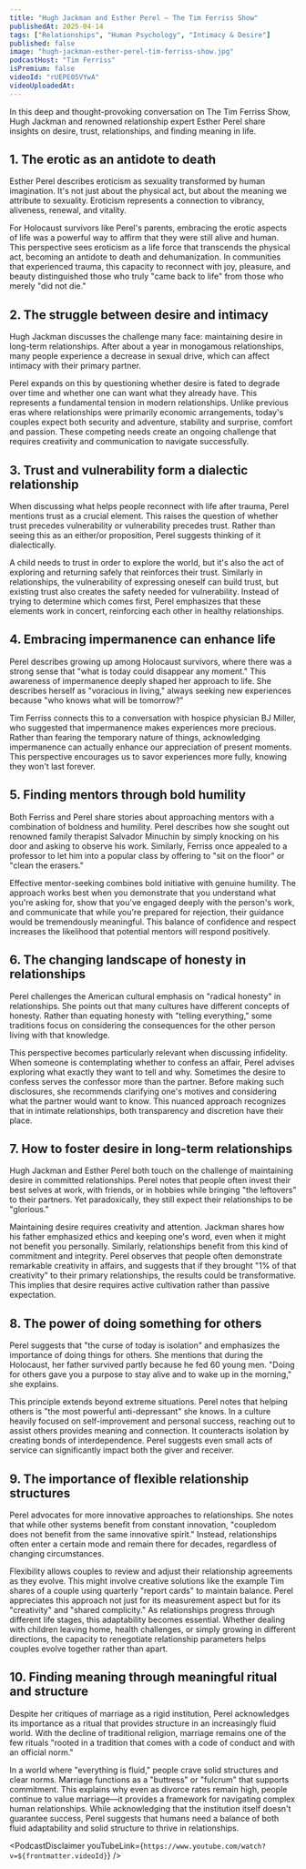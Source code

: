 ```yaml
---
title: "Hugh Jackman and Esther Perel — The Tim Ferriss Show"
publishedAt: 2025-04-14
tags: ["Relationships", "Human Psychology", "Intimacy & Desire"]
published: false
image: "hugh-jackman-esther-perel-tim-ferriss-show.jpg"
podcastHost: "Tim Ferriss"
isPremium: false
videoId: "rUEPE05VYwA"
videoUploadedAt:
---
```



<PodcastSummaryPageLayout frontmatter={frontmatter}>
In this deep and thought-provoking conversation on The Tim Ferriss Show, Hugh Jackman and renowned relationship expert Esther Perel share insights on desire, trust, relationships, and finding meaning in life.

## 1. The erotic as an antidote to death

Esther Perel describes eroticism as sexuality transformed by human imagination. It's not just about the physical act, but about the meaning we attribute to sexuality. Eroticism represents a connection to vibrancy, aliveness, renewal, and vitality.

For Holocaust survivors like Perel's parents, embracing the erotic aspects of life was a powerful way to affirm that they were still alive and human. This perspective sees eroticism as a life force that transcends the physical act, becoming an antidote to death and dehumanization. In communities that experienced trauma, this capacity to reconnect with joy, pleasure, and beauty distinguished those who truly "came back to life" from those who merely "did not die."

## 2. The struggle between desire and intimacy

Hugh Jackman discusses the challenge many face: maintaining desire in long-term relationships. After about a year in monogamous relationships, many people experience a decrease in sexual drive, which can affect intimacy with their primary partner.

Perel expands on this by questioning whether desire is fated to degrade over time and whether one can want what they already have. This represents a fundamental tension in modern relationships. Unlike previous eras where relationships were primarily economic arrangements, today's couples expect both security and adventure, stability and surprise, comfort and passion. These competing needs create an ongoing challenge that requires creativity and communication to navigate successfully.

## 3. Trust and vulnerability form a dialectic relationship

When discussing what helps people reconnect with life after trauma, Perel mentions trust as a crucial element. This raises the question of whether trust precedes vulnerability or vulnerability precedes trust. Rather than seeing this as an either/or proposition, Perel suggests thinking of it dialectically.

A child needs to trust in order to explore the world, but it's also the act of exploring and returning safely that reinforces their trust. Similarly in relationships, the vulnerability of expressing oneself can build trust, but existing trust also creates the safety needed for vulnerability. Instead of trying to determine which comes first, Perel emphasizes that these elements work in concert, reinforcing each other in healthy relationships.

## 4. Embracing impermanence can enhance life

Perel describes growing up among Holocaust survivors, where there was a strong sense that "what is today could disappear any moment." This awareness of impermanence deeply shaped her approach to life. She describes herself as "voracious in living," always seeking new experiences because "who knows what will be tomorrow?"

Tim Ferriss connects this to a conversation with hospice physician BJ Miller, who suggested that impermanence makes experiences more precious. Rather than fearing the temporary nature of things, acknowledging impermanence can actually enhance our appreciation of present moments. This perspective encourages us to savor experiences more fully, knowing they won't last forever.

## 5. Finding mentors through bold humility

Both Ferriss and Perel share stories about approaching mentors with a combination of boldness and humility. Perel describes how she sought out renowned family therapist Salvador Minuchin by simply knocking on his door and asking to observe his work. Similarly, Ferriss once appealed to a professor to let him into a popular class by offering to "sit on the floor" or "clean the erasers."

Effective mentor-seeking combines bold initiative with genuine humility. The approach works best when you demonstrate that you understand what you're asking for, show that you've engaged deeply with the person's work, and communicate that while you're prepared for rejection, their guidance would be tremendously meaningful. This balance of confidence and respect increases the likelihood that potential mentors will respond positively.

## 6. The changing landscape of honesty in relationships

Perel challenges the American cultural emphasis on "radical honesty" in relationships. She points out that many cultures have different concepts of honesty. Rather than equating honesty with "telling everything," some traditions focus on considering the consequences for the other person living with that knowledge.

This perspective becomes particularly relevant when discussing infidelity. When someone is contemplating whether to confess an affair, Perel advises exploring what exactly they want to tell and why. Sometimes the desire to confess serves the confessor more than the partner. Before making such disclosures, she recommends clarifying one's motives and considering what the partner would want to know. This nuanced approach recognizes that in intimate relationships, both transparency and discretion have their place.

## 7. How to foster desire in long-term relationships

Hugh Jackman and Esther Perel both touch on the challenge of maintaining desire in committed relationships. Perel notes that people often invest their best selves at work, with friends, or in hobbies while bringing "the leftovers" to their partners. Yet paradoxically, they still expect their relationships to be "glorious."

Maintaining desire requires creativity and attention. Jackman shares how his father emphasized ethics and keeping one's word, even when it might not benefit you personally. Similarly, relationships benefit from this kind of commitment and integrity. Perel observes that people often demonstrate remarkable creativity in affairs, and suggests that if they brought "1% of that creativity" to their primary relationships, the results could be transformative. This implies that desire requires active cultivation rather than passive expectation.

## 8. The power of doing something for others

Perel suggests that "the curse of today is isolation" and emphasizes the importance of doing things for others. She mentions that during the Holocaust, her father survived partly because he fed 60 young men. "Doing for others gave you a purpose to stay alive and to wake up in the morning," she explains.

This principle extends beyond extreme situations. Perel notes that helping others is "the most powerful anti-depressant" she knows. In a culture heavily focused on self-improvement and personal success, reaching out to assist others provides meaning and connection. It counteracts isolation by creating bonds of interdependence. Perel suggests even small acts of service can significantly impact both the giver and receiver.

## 9. The importance of flexible relationship structures

Perel advocates for more innovative approaches to relationships. She notes that while other systems benefit from constant innovation, "coupledom does not benefit from the same innovative spirit." Instead, relationships often enter a certain mode and remain there for decades, regardless of changing circumstances.

Flexibility allows couples to review and adjust their relationship agreements as they evolve. This might involve creative solutions like the example Tim shares of a couple using quarterly "report cards" to maintain balance. Perel appreciates this approach not just for its measurement aspect but for its "creativity" and "shared complicity." As relationships progress through different life stages, this adaptability becomes essential. Whether dealing with children leaving home, health challenges, or simply growing in different directions, the capacity to renegotiate relationship parameters helps couples evolve together rather than apart.

## 10. Finding meaning through meaningful ritual and structure

Despite her critiques of marriage as a rigid institution, Perel acknowledges its importance as a ritual that provides structure in an increasingly fluid world. With the decline of traditional religion, marriage remains one of the few rituals "rooted in a tradition that comes with a code of conduct and with an official norm."

In a world where "everything is fluid," people crave solid structures and clear norms. Marriage functions as a "buttress" or "fulcrum" that supports commitment. This explains why even as divorce rates remain high, people continue to value marriage—it provides a framework for navigating complex human relationships. While acknowledging that the institution itself doesn't guarantee success, Perel suggests that humans need a balance of both fluid adaptability and solid structure to thrive in relationships.

<PodcastDisclaimer
  youTubeLink={`https://www.youtube.com/watch?v=${frontmatter.videoId}`}
/>

</PodcastSummaryPageLayout>
